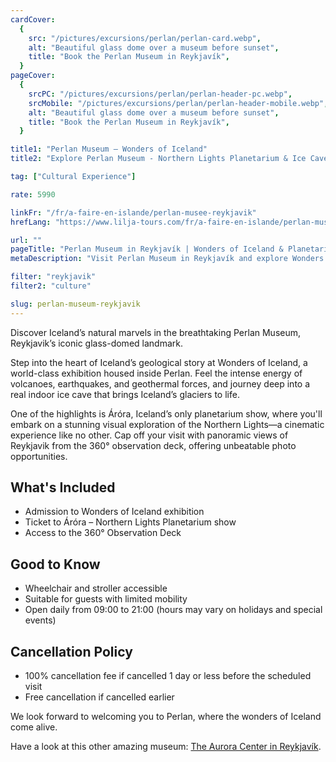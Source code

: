 ```yaml
---
cardCover:
  {
    src: "/pictures/excursions/perlan/perlan-card.webp",
    alt: "Beautiful glass dome over a museum before sunset",
    title: "Book the Perlan Museum in Reykjavík",
  }
pageCover:
  {
    srcPC: "/pictures/excursions/perlan/perlan-header-pc.webp",
    srcMobile: "/pictures/excursions/perlan/perlan-header-mobile.webp",
    alt: "Beautiful glass dome over a museum before sunset",
    title: "Book the Perlan Museum in Reykjavík",
  }

title1: "Perlan Museum – Wonders of Iceland"
title2: "Explore Perlan Museum - Northern Lights Planetarium & Ice Cave"

tag: ["Cultural Experience"]

rate: 5990

linkFr: "/fr/a-faire-en-islande/perlan-musee-reykjavik"
hrefLang: "https://www.lilja-tours.com/fr/a-faire-en-islande/perlan-musee-reykjavik"

url: ""
pageTitle: "Perlan Museum in Reykjavík | Wonders of Iceland & Planetarium"
metaDescription: "Visit Perlan Museum in Reykjavík and explore Wonders of Iceland, the Northern Lights Planetarium, and a real ice cave. Enjoy 360° views from the observation deck. Book now!"

filter: "reykjavik"
filter2: "culture"

slug: perlan-museum-reykjavik
---
```


Discover Iceland’s natural marvels in the breathtaking Perlan Museum, Reykjavik’s iconic glass-domed landmark.

Step into the heart of Iceland’s geological story at Wonders of Iceland, a world-class exhibition housed inside Perlan. Feel the intense energy of volcanoes, earthquakes, and geothermal forces, and journey deep into a real indoor ice cave that brings Iceland’s glaciers to life.

One of the highlights is Áróra, Iceland’s only planetarium show, where you'll embark on a stunning visual exploration of the Northern Lights—a cinematic experience like no other. Cap off your visit with panoramic views of Reykjavik from the 360° observation deck, offering unbeatable photo opportunities.

## What's Included

- Admission to Wonders of Iceland exhibition
- Ticket to Áróra – Northern Lights Planetarium show
- Access to the 360° Observation Deck

## Good to Know

- Wheelchair and stroller accessible
- Suitable for guests with limited mobility
- Open daily from 09:00 to 21:00 (hours may vary on holidays and special events)

## Cancellation Policy

- 100% cancellation fee if cancelled 1 day or less before the scheduled visit
- Free cancellation if cancelled earlier

We look forward to welcoming you to Perlan, where the wonders of Iceland come alive.

<script
  type="text/javascript"
  src="https://widgets.bokun.io/assets/javascripts/apps/build/BokunWidgetsLoader.js?bookingChannelUUID=97236c68-b945-4a96-8587-660bdc4c45fd"
  async
></script>

<div
  class="bokunWidget"
  data-src="https://widgets.bokun.io/online-sales/97236c68-b945-4a96-8587-660bdc4c45fd/experience-calendar/211379"
></div>

Have a look at this other amazing museum: <a href="/things-to-do-iceland/northern-lights-museum-reykjavik/" title="Northern Lights Museum in Reykjavík">The Aurora Center in Reykjavík</a>.
